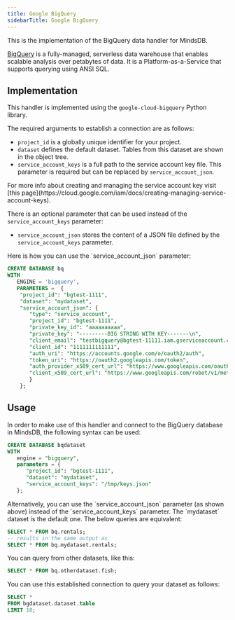 ```yaml
---
title: Google BigQuery
sidebarTitle: Google BigQuery
---
```


This is the implementation of the BigQuery data handler for MindsDB.

[BigQuery](https://cloud.google.com/bigquery/) is a fully-managed, serverless data warehouse that enables scalable analysis over petabytes of data. It is a Platform-as-a-Service that supports querying using ANSI SQL.

## Implementation

This handler is implemented using the `google-cloud-bigquery` Python library.

The required arguments to establish a connection are as follows:

* `project_id` is a globally unique identifier for your project.
* `dataset` defines the default dataset. Tables from this dataset are shown in the object tree.
* `service_account_keys` is a full path to the service account key file. This parameter is required but can be replaced by `service_account_json`.

<Tip>
For more info about creating and managing the service account key visit [this page](https://cloud.google.com/iam/docs/creating-managing-service-account-keys).
</Tip>

There is an optional parameter that can be used instead of the `service_account_keys` parameter:

* `service_account_json` stores the content of a JSON file defined by the `service_account_keys` parameter.

<Tip>
Here is how you can use the `service_account_json` parameter:

```sql
CREATE DATABASE bq
WITH
   ENGINE = 'bigquery',
   PARAMETERS =  {
    "project_id": "bgtest-1111",
    "dataset": "mydataset",
    "service_account_json": {
       "type": "service_account",
       "project_id": "bgtest-1111",
       "private_key_id": "aaaaaaaaaa",
       "private_key": "---------BIG STRING WITH KEY-------\n",
       "client_email": "testbigquery@bgtest-11111.iam.gserviceaccount.com",
       "client_id": "1111111111111",
       "auth_uri": "https://accounts.google.com/o/oauth2/auth",
       "token_uri": "https://oauth2.googleapis.com/token",
       "auth_provider_x509_cert_url": "https://www.googleapis.com/oauth2/v1/certs",
       "client_x509_cert_url": "https://www.googleapis.com/robot/v1/metadata/x509/testbigquery%40bgtest-11111.iam.gserviceaccount.com"
       }
    };
```
</Tip>

## Usage

In order to make use of this handler and connect to the BigQuery database in MindsDB, the following syntax can be used:

```sql
CREATE DATABASE bqdataset
WITH
   engine = "bigquery",
   parameters = {
      "project_id": "bgtest-1111",
      "dataset": "mydataset",
      "service_account_keys": "/tmp/keys.json"
   };
```

<Tip>
Alternatively, you can use the `service_account_json` parameter (as shown above) instead of the `service_account_keys` parameter.
</Tip>

<Tip>
The `mydataset` dataset is the default one. The below queries are equivalent:

```sql
SELECT * FROM bq.rentals;
-- results in the same output as
SELECT * FROM bq.mydataset.rentals;
```

You can query from other datasets, like this:

```sql
SELECT * FROM bq.otherdataset.fish;
```
</Tip>

You can use this established connection to query your dataset as follows:

```sql
SELECT *
FROM bgdataset.dataset.table
LIMIT 10;
```
